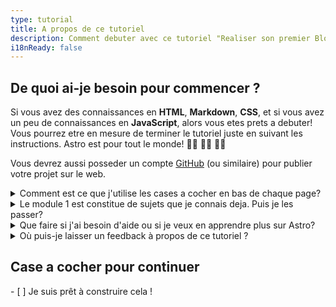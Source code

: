 ```yaml
---
type: tutorial
title: A propos de ce tutoriel
description: Comment debuter avec ce tutoriel "Realiser son premier Blog avec Astro".
i18nReady: false
---
```



## De quoi ai-je besoin pour commencer ?

Si vous avez des connaissances en **HTML**, **Markdown**, **CSS**, et si vous avez un peu de connaissances en **JavaScript**, alors vous etes prets a debuter! Vous pourrez etre en mesure de terminer le tutoriel juste en suivant les instructions. Astro est pour tout le monde! 🧑‍🚀 👩‍🚀 👨‍🚀 

Vous devrez aussi posseder un compte [GitHub](https://github.com) (ou similaire) pour publier votre projet sur le web.

<details>
<summary>Comment est ce que j'utilise les cases a cocher en bas de chaque page?</summary>

Vous les cochez!
 
A la fin de chaque page, vous trouverez une liste de cases a cocher, de taches que vous etes deja en mesure de faire. Cocher les cases correspondantes pour visualiser votre progres sur le trackeur du tutoriel

Utiliser le trackeur est optionnel, mais il permet de vous rappeller les etapes deja realisee lorsque vous parcourez le tutoriel en plusieurs visites. Vous pouvez aussi laisser certaines cases a cocher vierges pour vous rappeler des modules que vous voulez relire plus tard.

(Cette information est sauvegardee seulement dans le stockage local de votre naviguateur etn'est disponible nulle part ailleurs. Aucune information n'est ni envoyee a, ni sauvegardee par Astro.)
</details>

<details>
<summary> Le module 1 est constitue de sujets que je connais deja. Puis je les passer?</summary>

Vous pouvez utiliser les lecons dans le [Module 1](/en/tutorial/1-setup/) pour vous rassurer que vous avez tout le necessaire pour votre environnement de developement ainsi que les comptes dont vous aurez besoin pour finaliser le tutoriel. Ce tutoriel vous guidera dans le processus de creation d'une nouveau projet Astro, que vous sauvegarderez sur Github et deploierez sur Netlify.

Si vous [creer un nouveau, projet Astro vide](/en/install/auto/) et etes a l'aise avec votre setup, libre a vous de continuer directement au [Module 2](/en/tutorial/2-pages/) ou vous comencerez a creer de nouvelles pages dans votre projet.
</details>

<details>
<summary>Que faire si j'ai besoin d'aide ou si je veux en apprendre plus sur Astro?</summary>

Notre [amical serveur Discord Astro](https://astro.build/chat) est le lieu ou il faut etre! 

Entrer dans le canal de support forum et posez vos questions, dites `bonjour` et chattez sur le canal `#general` ou `#off-topic`.
</details>

<details>
<summary>Où puis-je laisser un feedback à propos de ce tutoriel ?</summary>

Ce tutoriel est un projet de notre equipe Docs. Vous pouvez nous trouver sur Discord sur le canal `#docs`, or nous envoyer vos difficultes sur [Repo sur GitHub](https://github.com/withastro/docs/issues). 
</details>

<Box icon="check-list">

## Case a cocher pour continuer

<Checklist>
- [ ] Je suis prêt à construire cela !
</Checklist>
</Box>
